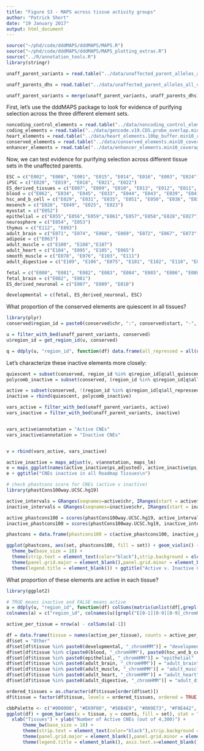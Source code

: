 ```yaml
---
title: "Figure S3 - MAPS across tissue activity groups"
author: "Patrick Short"
date: "19 January 2017"
output: html_document
---
```


```r
source("~/phd/code/dddMAPS/dddMAPS/MAPS.R")
source("~/phd/code/dddMAPS/dddMAPS/MAPS_plotting_extras.R")
source("../R/annotation_tools.R")
library(stringr)

unaff_parent_variants = read.table("../data/unaffected_parent_alleles_all_chromosomes.FS_20.phylop.txt", header = TRUE, sep = "\t")

unaff_parents_dhs = read.table("../data/unaffected_parent_alleles_all_chromosomes.CADD.DHS_broad_peak_fdr_0.01.chromHMM.AllRoadmapTissues.txt", header = TRUE, sep = "\t")

unaff_parent_variants = merge(unaff_parent_variants, unaff_parents_dhs)


```

First, let's use the dddMAPS package to look for evidence of purifying selection across the three different element sets.

```r

noncoding_control_elements = read.table("../data/noncoding_control_elements.10bp_buffer.min10_coverage.30bp_element_minimum.30x_probe_coverage_minimum.no_ddg2p_overlap.txt", header = TRUE, sep = "\t")
coding_elements = read.table("../data/gencode.v19.CDS.probe_overlap.min10_coverage.txt", header = TRUE, sep = "\t")
heart_elements = read.table("../data/heart_elements.10bp_buffer.min10_coverage.30bp_element_minimum.txt", header = TRUE, sep = "\t")
conserved_elements = read.table("../data/conserved_elements.min10_coverage.txt", header = TRUE, sep = "\t")
enhancer_elements = read.table("../data/enhancer_elements.min10_coverage.txt", header = TRUE, sep = "\t")


```

Now, we can test evidence for purifying selection across different tissue sets in the unaffected parents.

```r

ESC = c("E002", "E008", "E001", "E015", "E014", "E016", "E003", "E024")
iPSC = c("E020", "E019", "E018", "E021", "E022")
ES_derived_tissues = c("E007", "E009", "E010", "E013", "E012", "E011", "E004", "E005", "E006")
blood = c("E062", "E034", "E045", "E033", "E044", "E043", "E039", "E041", "E042", "E040", "E037", "E048", "E038", "E047")
hsc_and_b_cell = c("E029", "E031", "E035", "E051", "E050", "E036", "E032", "E046", "E030")
mesench = c("E026", "E049", "E025", "E023")
myostat = c("E052")
epithelial = c("E055","E056","E059","E061","E057","E058","E028","E027")
neurosphere = c("E054", "E053")
thymus = c("E112", "E093")
adult_brain = c("E071", "E074", "E068", "E069", "E072", "E067", "E073", "E070")
adipose = c("E063")
adult_muscle = c("E100", "E108","E107")
adult_heart = c("E104", "E095", "E105", "E065")
smooth_muscle = c("E078", "E076", "E103", "E111")
adult_digestive = c("E109", "E106", "E075", "E101", "E102", "E110", "E077", "E079", "E094")

fetal = c("E080", "E081", "E082", "E083", "E084", "E085", "E086", "E088", "E089", "E090", "E092", "E093", "E017") # E091, placenta not tested because it is not strictly fetal
fetal_brain = c("E082", "E081")
ES_derived_neuronal = c("E007", "E009", "E010")

developmental = c(fetal, ES_derived_neuronal, ESC)

```


What proportion of the conserved elements are quiescent in all tissues?

```r
library(plyr)
conserved$region_id = paste0(conserved$chr, ":", conserved$start, "-", conserved$stop)

u = filter_with_bed(unaff_parent_variants, conserved)
u$region_id = get_region_id(u, conserved)

q = ddply(u, "region_id", function(df) data.frame(all_repressed = all(unlist(df[,grepl("E[0-1][0-9][0-9]_chromHMM", colnames(df))]) %in% c("9_Het", "13_ReprPC", "14_ReprPCWk", "15_Quies")), all_quiescent = all(unlist(df[,grepl("E[0-1][0-9][0-9]_chromHMM", colnames(df))]) %in% c("9_Het", "15_Quies")), all_polycomb = all(unlist(df[,grepl("E[0-1][0-9][0-9]_chromHMM", colnames(df))]) %in% c("13_ReprPC", "14_ReprPCWk")), n = nrow(df)))

```

Let's characterize these inactive elements more closely:

```r

quiescent = subset(conserved, region_id %in% q$region_id[q$all_quiescent])
polycomb_inactive = subset(conserved, (region_id %in% q$region_id[q$all_repressed]) & !(region_id %in% q$region_id[q$all_quiescent]))

active = subset(conserved, !(region_id %in% q$region_id[q$all_repressed]))
inactive = rbind(quiescent, polycomb_inactive)

vars_active = filter_with_bed(unaff_parent_variants, active)
vars_inactive = filter_with_bed(unaff_parent_variants, inactive)


vars_active$annotation = "Active CNEs"
vars_inactive$annotation = "Inactive CNEs"


v = rbind(vars_active, vars_inactive)

active_inactive = maps_adjust(v, v$annotation, maps_lm)
e = maps_ggplot(names(active_inactive$ps_adjusted), active_inactive$ps_adjusted, active_inactive$standard_error, already_ordered = FALSE, add_coding_fixed = FALSE, score_name = "")
e + ggtitle("CNEs inactive in all Roadmap Tissues\n")

# check phastcons score for CNEs (active v inactive)
library(phastCons100way.UCSC.hg19)

active_intervals = GRanges(seqnames=active$chr, IRanges(start = active$start, width = active$stop - active$start + 1))
inactive_intervals = GRanges(seqnames=inactive$chr, IRanges(start = inactive$start, width = inactive$stop - inactive$start + 1))

active_phastcons100 = scores(phastCons100way.UCSC.hg19, active_intervals)
inactive_phastcons100 = scores(phastCons100way.UCSC.hg19, inactive_intervals)

phastcons = data.frame(phastcons100 = c(active_phastcons100, inactive_phastcons100), set = c(rep("Active CNEs", length(active_phastcons100)), rep("Inactive CNEs", length(inactive_phastcons100))))

ggplot(phastcons, aes(set, phastcons100, fill = set)) + geom_violin() +
  theme_bw(base_size = 18) + 
  theme(strip.text = element_text(color="black"),strip.background = element_rect(fill="white", size=0),panel.border = element_blank()) + 
  theme(panel.grid.major = element_blank(),panel.grid.minor = element_blank()) +
  theme(legend.title = element_blank()) + ggtitle("Active v. Inactive CNEs") + ylab("phastcons100\n") + xlab("") + guides(fill=FALSE)

```


What proportion of these elements are active in each tissue?

```r
library(ggplot2)

# TRUE means inactive and FALSE means active
a = ddply(u, "region_id", function(df) colSums(matrix(unlist(df[,grepl("E[0-1][0-9][0-9]_chromHMM", colnames(df))]) %in% c("9_Het", "13_ReprPC", "14_ReprPCWk", "15_Quies"), nrow = nrow(df))) == nrow(df))
colnames(a) = c("region_id", colnames(u)[grepl("E[0-1][0-9][0-9]_chromHMM", colnames(u))])

active_per_tissue = nrow(a) - colSums(a[-1])

df = data.frame(tissue = names(active_per_tissue), counts = active_per_tissue)
df$set = "Other"
df$set[df$tissue %in% paste0(developmental, "_chromHMM")] = "developmental"
df$set[df$tissue %in% c(paste0(blood, "_chromHMM"), paste0(hsc_and_b_cell, "_chromHMM"))] = "blood cells"
df$set[df$tissue %in% paste0(epithelial, "_chromHMM")] = "epithelial"
df$set[df$tissue %in% paste0(adult_brain, "_chromHMM")] = "adult_brain"
df$set[df$tissue %in% paste0(adult_muscle, "_chromHMM")] = "adult_muscle"
df$set[df$tissue %in% paste0(adult_heart, "_chromHMM")] = "adult_heart"
df$set[df$tissue %in% paste0(adult_digestive, "_chromHMM")] = "adult_digestive"

ordered_tissues = as.character(df$tissue[order(df$set)])
df$tissue = factor(df$tissue, levels = ordered_tissues, ordered = TRUE)

cbbPalette <- c("#000000", "#E69F00", "#56B4E9", "#009E73", "#F0E442", "#0072B2", "#D55E00", "#CC79A7")
ggplot(df) + geom_bar(aes(x = tissue, y = counts, fill = set), stat = "identity") + scale_fill_manual(values = cbbPalette) + 
  xlab("Tissues") + ylab("Number of Active CNEs (out of 4,300)") +
      theme_bw(base_size = 18) + 
      theme(strip.text = element_text(color="black"),strip.background = element_rect(fill="white", size=0),panel.border = element_blank()) + 
      theme(panel.grid.major = element_blank(),panel.grid.minor = element_blank()) +
      theme(legend.title = element_blank(), axis.text.x=element_blank(), axis.ticks.x=element_blank())


```
